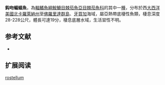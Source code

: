 {{Speciesbox
| name = 鈎吻蝙蝠魚
| image = 
| image_width = 240px
| image_caption = 
| status = NE
| status_system = IUCN3.1
| genus = Ogcocephalus
| species = rostellum
| authority = [[Bradbury|Bradbury]], 1980
| synonyms = 
}}

'''鈎吻蝙蝠魚'''，為[[輻鰭魚綱|輻鰭魚綱]][[鮟鱇目|鮟鱇目]][[棘茄魚亞目|棘茄魚亞目]][[棘茄魚科|棘茄魚科]]的其中一[[種|種]]，分布於西[[大西洋|大西洋]][[美國|美國]][[北卡羅萊納州|北卡羅萊納州]]至[[佛羅里達群島|佛羅里達群島]]、[[牙買加|牙買加]]海域，屬亞熱帶底棲性魚類，棲息深度28-228公尺，體長可達19分，棲息底層水域，生活習性不明。

==参考文献==
*{{FishBase_species|genus=Ogcocephalus|species=rostellum|year=2014|month=2}}

== 扩展阅读 ==
{{refbegin}}
{{wikispecies-inline|Ogcocephalus rostellum|鈎吻蝙蝠魚}}
{{refend}}
{{Taxonbar|from=Q2608689}}

[[Category:蝙蝠魚屬|rostellum]]


{{魚類小作品}}
